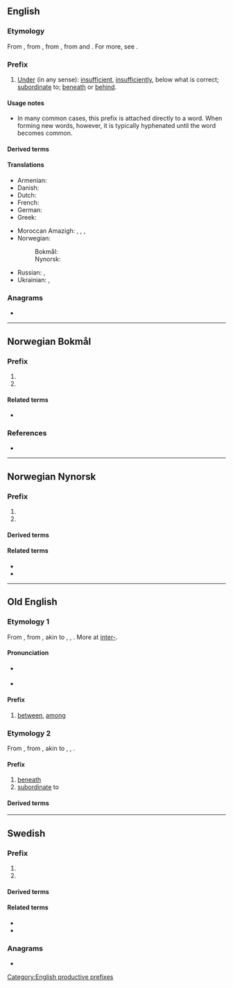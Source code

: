 {{also|under|ûnder}}
==English==

===Etymology===
From {{inh|en|enm|under-}}, from {{inh|en|ang|under-}}, from {{inh|en|gem-pro|*under}}, from {{inh|en|ine-pro|*n̥dʰér|t=lower}} and {{m|ine-pro|*n̥tér|t=inside}}. For more, see {{m|en|under}}.

===Prefix===
{{en-prefix}}

# [[under|Under]] (in any sense): [[insufficient]], [[insufficiently]], below what is correct; [[subordinate]] to; [[beneath]] or [[behind]].

====Usage notes====
* In many common cases, this prefix is attached directly to a word. When forming new words, however, it is typically hyphenated until the word becomes common.

====Derived terms====
{{prefixsee|en}}

====Translations====
{{trans-top|under (in any sense): insufficient, insufficiently}}
* Armenian: {{t|hy|թեր-}}
* Danish: {{t|da|[[under]]-}}
* Dutch: {{t+|nl|onder|f}}
* French: {{t+|fr|sous-}}
* German: {{t+|de|unter-}}
* Greek: {{t+|el|υπο-}}
{{trans-mid}}
* Moroccan Amazigh: {{t|zgh|ⴰⴷⵓ-|m}}, {{t|zgh|ⵜⴰⴷⵓ-|f}}, {{t|zgh|ⵉⴷⵓ-|m-p}}, {{t|zgh|ⵜⵉⴷⵓ-|f-p}}
* Norwegian:
*: Bokmål: {{t|nb|under-}}
*: Nynorsk: {{t|nn|under-}}
* Russian: {{t+|ru|под-}}, {{t+|ru|недо-}} {{qualifier|insufficient}}
* Ukrainian: {{t|uk|під-|tr=pid-}}, {{t|uk|недо-}}
{{trans-bottom}}

===Anagrams===
* {{anagrams|en|a=denru|Duren|nuder|ruden|runed|unred|urned}}

[[Category:English productive prefixes]]

----

==Norwegian Bokmål==

===Prefix===
{{head|nb|prefix}}

# {{l|en|under-}}
# {{l|en|sub-}}

====Related terms====
* {{l|nb|under}}

===References===
{{prefixsee|nb}}
* {{R:The Bokmål Dictionary}}

----

==Norwegian Nynorsk==

===Prefix===
{{head|nn|prefix}}

# {{l|en|under-}}
# {{l|en|sub-}}

====Derived terms====
{{prefixsee|nn}}

====Related terms====
* {{l|nn|under}}
* {{l|nn|undervass-}}

----

==Old English==

===Etymology 1===
From {{inh|ang|gem-pro|*under}}, from {{der|ang|ine-pro|*nter-||between, among}}, akin to {{cog|ang|under||between, among, in the presence of}}, {{cog|goh|untar||between, among}}, {{cog|la|inter||between, among}}. More at [[inter-]].

====Pronunciation====
* {{ang-IPA|únder-}} {{i|as a nominal prefix}}
* {{ang-IPA|ùnder-}} {{i|as a verbal prefix}}

====Prefix====
{{ang-prefix}}

# [[between]], [[among]]
#: {{uxi|ang|[[understandan]]|to understand (originally 'to stand between', 'be near to both sides')}}
#: {{uxi|ang|[[underscēotan]]|to intercept}}

===Etymology 2===
From {{inh|ang|gem-pro|*under}}, from {{der|ang|ine-pro|*ndhero-||lower}}, akin to {{cog|ang|under||under, beneath}}, {{cog|goh|untar||under}}, {{cog|la|infra||below, beneath}}.

====Prefix====
{{ang-prefix}}

# [[beneath]]
# [[subordinate]] to
#: {{uxi|ang|[[underling]]|underling, subordinate}}

====Derived terms====
{{prefixsee|ang}}

----

==Swedish==

===Prefix===
{{head|sv|prefix}}

# {{l|en|under-}}
# {{l|en|sub-}}

====Derived terms====
{{prefixsee|sv}}

====Related terms====
* {{l|sv|under}}
* {{l|sv|undervattens-}}

===Anagrams===
* {{anagrams|sv|a=denru|runde|undre}}